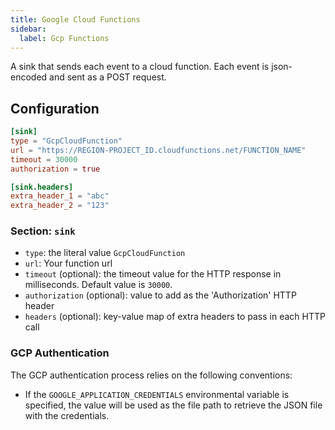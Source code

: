 ```yaml
---
title: Google Cloud Functions
sidebar:
  label: Gcp Functions
---
```


A sink that sends each event to a cloud function. Each event is json-encoded and sent as a POST request.

## Configuration

```toml
[sink]
type = "GcpCloudFunction"
url = "https://REGION-PROJECT_ID.cloudfunctions.net/FUNCTION_NAME"
timeout = 30000
authorization = true

[sink.headers]
extra_header_1 = "abc"
extra_header_2 = "123"
```

### Section: `sink`

- `type`: the literal value `GcpCloudFunction`
- `url`: Your function url
- `timeout` (optional): the timeout value for the HTTP response in milliseconds. Default value is `30000`.
- `authorization` (optional): value to add as the 'Authorization' HTTP header
- `headers` (optional): key-value map of extra headers to pass in each HTTP call

### GCP Authentication

The GCP authentication process relies on the following conventions:

- If the `GOOGLE_APPLICATION_CREDENTIALS` environmental variable is specified, the value will be used as the file path to retrieve the JSON file with the credentials.
